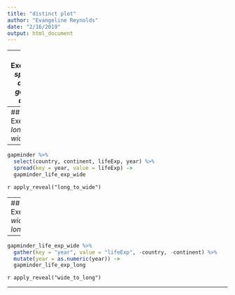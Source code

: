 ```yaml
---
title: "distinct plot"
author: "Evangeline Reynolds"
date: "2/16/2019"
output: html_document
---
```



---
## Exercise: *spread data, gather data*

Sometimes, we need to reshape our data.  Here long to wide is shown, and then we transform the wide form back to long. 


---
## Exercise: *long to wide*

---

```r
gapminder %>% 
  select(country, continent, lifeExp, year) %>% 
  spread(key = year, value = lifeExp) ->
  gapminder_life_exp_wide 
```


`r apply_reveal("long_to_wide")`

---
## Exercise: *wide to long*

---


```r
gapminder_life_exp_wide %>% 
  gather(key = "year", value = "lifeExp", -country, -continent) %>% 
  mutate(year = as.numeric(year)) ->
  gapminder_life_exp_long 
```


`r apply_reveal("wide_to_long")`

---